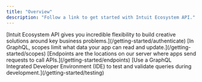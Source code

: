 ```yaml
---
title: "Overview"
description: "Follow a link to get started with Intuit Ecosystem API."
---
```

<CardGroup>
<Card title="Authenticate your app" icon="bolt">
[Intuit Ecosystem API gives you incredible flexibility to build creative solutions around key business problems.](/getting-started/authenticate)
</Card>
<Card title="Scopes" icon="lock">
[In GraphQL, scopes limit what data your app can read and update.](/getting-started/scopes)
</Card>
<Card title="Endpoints" icon="webhook">
[Endpoints are the locations on our server where apps send requests to call APIs.](/getting-started/endpoints)
</Card>
<Card title="Testing" icon="code" href="/getting-started/testing">
[Use a GraphQL Integrated Developer Environment (IDE) to test and validate queries during development.](/getting-started/testing)
</Card>
</CardGroup>

